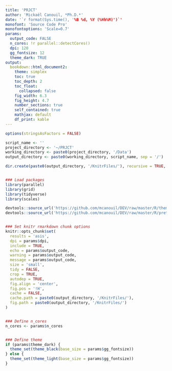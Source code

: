 ```yaml
---
title: 'PRJCT'
author: 'Mickaël Canouil, *Ph.D.*'
date: '`r format(Sys.time(), '%B %d, %Y (%Hh%M)')`'
monofont: 'Source Code Pro'
monofontoptions: 'Scale=0.7'
params:
  output_code: FALSE
  n_cores: !r parallel::detectCores()
  dpi: 120
  gg_fontsize: 12
  theme_dark: TRUE
output:
  bookdown::html_document2:
    theme: simplex
    toc: true
    toc_depth: 2
    toc_float: 
      collapsed: false
    fig_width: 6.3
    fig_height: 4.7
    number_sections: true
    self_contained: true
    mathjax: default
    df_print: kable
---
```


```r
options(stringsAsFactors = FALSE)

script_name <- ''
project_directory <- '~/PRJCT'
working_directory <- paste0(project_directory, '/Data')
output_directory <- paste0(working_directory, script_name, sep = '/')

dir.create(paste0(output_directory, '/KnitrFiles/'), recursive = TRUE, showWarnings = FALSE, mode = '0777')


### Load packages
library(parallel)
library(grid)
library(tidyverse)
library(scales)

devtools::source_url('https://github.com/mcanouil/DEV/raw/master/R/theme_black.R')
devtools::source_url('https://github.com/mcanouil/DEV/raw/master/R/pretty_kable.R')


### Set knitr rmarkdown chunk options
knitr::opts_chunk$set(
  results = 'asis',
  dpi = params$dpi,
  include = TRUE,
  echo = params$output_code,
  warning = params$output_code,
  message = params$output_code,
  size = 'small',
  tidy = FALSE,
  crop = TRUE,
  autodep = TRUE,
  fig.align = 'center',
  fig.pos = '!H',
  cache = FALSE,
  cache.path = paste0(output_directory, '/KnitrFiles/'),
  fig.path = paste0(output_directory, '/KnitrFiles/')
)


### Define n_cores
n_cores <- params$n_cores


### Define theme
if (params$theme_dark) {
  theme_set(theme_black(base_size = params$gg_fontsize))
} else {
  theme_set(theme_light(base_size = params$gg_fontsize))
}
```
